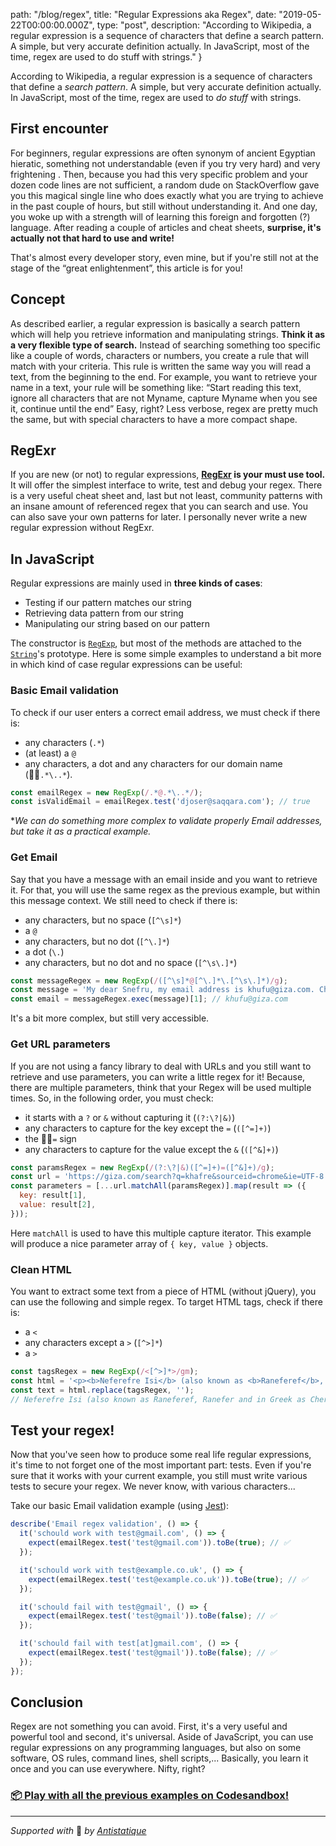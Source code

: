 
  path: "/blog/regex",
  title: "Regular Expressions aka Regex",
  date: "2019-05-22T00:00:00.000Z",
  type: "post",
  description: "According to Wikipedia, a regular expression is a sequence of characters that define a search pattern. A simple, but very accurate definition actually. In JavaScript, most of the time, regex are used to do stuff with strings."
}

According to Wikipedia, a regular expression is a sequence of characters that define a *search pattern*. A simple, but very accurate definition actually. In JavaScript, most of the time, regex are used to *do stuff* with strings.

## First encounter
For beginners, regular expressions are often synonym of ancient Egyptian hieratic, something not understandable (even if you try very hard) and very frightening . Then, because you had this very specific problem and your dozen code lines are not sufficient, a random dude on StackOverflow gave you this magical single line who does exactly what you are trying to achieve in the past couple of hours, but still without understanding it. And one day, you woke up with a strength will of learning this foreign and forgotten (?) language. After reading a couple of articles and cheat sheets, **surprise, it's actually not that hard to use and write!**

That's almost every developer story, even mine, but if you're still not at the stage of the “great enlightenment”, this article is for you!

## Concept
As described earlier, a regular expression is basically a search pattern which will help you retrieve information and manipulating strings. **Think it as a very flexible type of search.** Instead of searching something too specific like a couple of words, characters or numbers, you create a rule that will match with your criteria. This rule is written the same way you will read a text, from the beginning to the end. For example, you want to retrieve your name in a text, your rule will be something like: “Start reading this text, ignore all characters that are not Myname, capture Myname when you see it, continue until the end” Easy, right? Less verbose, regex are pretty much the same, but with special characters to have a more compact shape.

## RegExr
If you are new (or not) to regular expressions, **[RegExr](https://regexr.com/) is your must use tool.** It will offer the simplest interface to write, test and debug your regex. There is a very useful cheat sheet and, last but not least, community patterns with an insane amount of referenced regex that you can search and use. You can also save your own patterns for later. I personally never write a new regular expression without RegExr.

## In JavaScript
Regular expressions are mainly used in **three kinds of cases**:
- Testing if our pattern matches our string
- Retrieving data pattern from our string
- Manipulating our string based on our pattern

The constructor is [`RegExp`](https://developer.mozilla.org/en-US/docs/Web/JavaScript/Reference/Global_Objects/RegExp), but most of the methods are attached to the [`String`](https://developer.mozilla.org/en-US/docs/Web/JavaScript/Reference/Global_Objects/String)'s prototype. Here is some simple examples to understand a bit more in which kind of case regular expressions can be useful:

### Basic Email validation
To check if our user enters a correct email address, we must check if there is: 
- any characters (`.*`)
- (at least) a `@` 
- any characters, a dot and any characters for our domain name (`.*\..*`). 

```js
const emailRegex = new RegExp(/.*@.*\..*/);
const isValidEmail = emailRegex.test('djoser@saqqara.com'); // true
```

**We can do something more complex to validate properly Email addresses, but take it as a practical example.*

### Get Email
Say that you have a message with an email inside and you want to retrieve it. For that, you will use the same regex as the previous example, but within this message context. We still need to check if there is:
- any characters, but no space (`[^\s]*`)
- a `@`
- any characters, but no dot (`[^\.]*`)
- a dot (`\.`)
- any characters, but no dot and no space (`[^\s\.]*`)

```js
const messageRegex = new RegExp(/([^\s]*@[^\.]*\.[^\s\.]*)/g);
const message = 'My dear Snefru, my email address is khufu@giza.com. Cheers!';
const email = messageRegex.exec(message)[1]; // khufu@giza.com
```
It's a bit more complex, but still very accessible.

### Get URL parameters
If you are not using a fancy library to deal with URLs and you still want to retrieve and use parameters, you can write a little regex for it! Because, there are multiple parameters, think that your Regex will be used multiple times. So, in the following order, you must check:
- it starts with a `?` or `&` without capturing it (`(?:\?|&)`)
- any characters to capture for the key except the `=` (`([^=]+)`)
- the `=` sign
- any characters to capture for the value except the `&` (`([^&]+)`)

```js
const paramsRegex = new RegExp(/(?:\?|&)([^=]+)=([^&]+)/g);
const url = 'https://giza.com/search?q=khafre&sourceid=chrome&ie=UTF-8';
const parameters = [...url.matchAll(paramsRegex)].map(result => ({
  key: result[1],
  value: result[2],
}));
```
Here `matchAll` is used to have this multiple capture iterator. This example will produce a nice parameter array of `{ key, value }` objects.

### Clean HTML
You want to extract some text from a piece of HTML (without jQuery), you can use the following and simple regex. To target HTML tags, check if there is:
- a `<`
- any characters except a `>` (`[^>]*`)
- a `>`

```js
const tagsRegex = new RegExp(/<[^>]*>/gm);
const html = '<p><b>Neferefre Isi</b> (also known as <b>Raneferef</b>, <b>Ranefer</b> and in <a href="/wiki/Ancient_Greek" title="Ancient Greek">Greek</a> as Cherês, <i>Χέρης</i>) was an <a href="/wiki/Ancient_Egypt" title="Ancient Egypt">ancient Egyptian pharaoh</a></p>';
const text = html.replace(tagsRegex, '');
// Neferefre Isi (also known as Raneferef, Ranefer and in Greek as Cherês, Χέρης) was an ancient Egyptian pharaoh
```

## Test your regex!
Now that you've seen how to produce some real life regular expressions, it's time to not forget one of the most important part: tests. Even if you're sure that it works with your current example, you still must write various tests to secure your regex. We never know, with various characters...

Take our basic Email validation example (using [Jest](https://jestjs.io)):

```js
describe('Email regex validation', () => {
  it('schould work with test@gmail.com', () => {
    expect(emailRegex.test('test@gmail.com')).toBe(true); // ✅
  });

  it('schould work with test@example.co.uk', () => {
    expect(emailRegex.test('test@example.co.uk')).toBe(true); // ✅
  });

  it('schould fail with test@gmail', () => {
    expect(emailRegex.test('test@gmail')).toBe(false); // ✅
  });

  it('schould fail with test[at]gmail.com', () => {
    expect(emailRegex.test('test@gmail')).toBe(false); // ✅
  });
});
```

## Conclusion
Regex are not something you can avoid. First, it's a very useful and powerful tool and second, it's universal. Aside of JavaScript, you can use regular expressions on any programming languages, but also on some software, OS rules, command lines, shell scripts,... Basically, you learn it once and you can use everywhere. Nifty, right?

### [📦 Play with all the previous examples on Codesandbox!](https://codesandbox.io/s/regex-n51xw)

---

*Supported with* 💛 *by [Antistatique](https://antistatique.net)*
